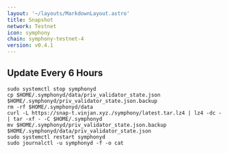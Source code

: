 ```yaml
---
layout: '~/layouts/MarkdownLayout.astro'
title: Snapshot
network: Testnet
icon: symphony
chain: symphony-testnet-4
version: v0.4.1
---
```

Update Every 6 Hours
---
```
sudo systemctl stop symphonyd
cp $HOME/.symphonyd/data/priv_validator_state.json $HOME/.symphonyd/priv_validator_state.json.backup
rm -rf $HOME/.symphonyd/data
curl -L https://snap-t.vinjan.xyz./symphony/latest.tar.lz4 | lz4 -dc - | tar -xf - -C $HOME/.symphonyd
mv $HOME/.symphonyd/priv_validator_state.json.backup $HOME/.symphonyd/data/priv_validator_state.json
sudo systemctl restart symphonyd
sudo journalctl -u symphonyd -f -o cat
```
